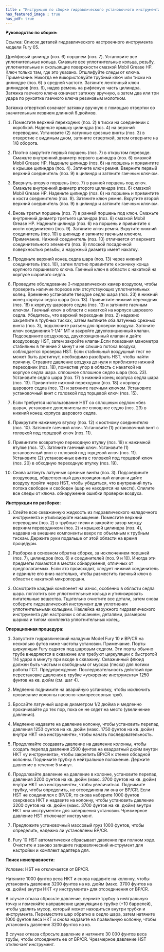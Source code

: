 ```yaml
---
title : "Инструкция по сборке гидравлического установочного инструмента Model Fury 05"
has_featured_image : true
has_pdf: true
---
```


**Руководство по сборке:**

Ссылка: Список деталей гидравлического настроечного инструмента модели Fury 05.

Дрейфовый цилиндр (поз. 6) поршнем (поз. 7). Установите все уплотнительные кольца. Смажьте все уплотнительные кольца, резьбу, уплотнительные и скользящие поверхности смазкой Mobil Grease HP. Ключ только там, где это указано. Отшлифуйте следы от ключа. Примечание: Никогда не використовуйте трубный ключ или тиски на цилиндре (поз. 6) в средней частоте. Затяните ленточный ключ цилиндров (поз. 6), надев ремень на рифленую часть цилиндра. Затяжка гаечного ключа означает затяжку вручную, а затем два или три удара по рукоятке гаечного ключа резиновым молотком.

Затяжка отверткой означает затяжку вручную с помощью отвертки со значительным лезвием длинной 6 дюймов.

1. Поместите верхний переходник (поз. 2) в тиски на соединении с коробкой. Наденьте крышку цилиндра (поз. 4) на верхний переводник. Установите (2) латунные срезные винты (поз. 3) в отверстие с видимым дном, затяните отверткой, затем отверните на 1/8 оборота.

2. Плотно закрутите первый поршень (поз. 7) в открытом переводе. Смажьте внутренний диаметр первого цилиндра (поз. 6) смазкой Mobil Grease HP. Наденьте цилиндр (поз. 6) на поршень и привинтите к крышке цилиндра (поз. 4). Затяните ключ ремня. Вверните первый верхний соединитель (поз. 9) в цилиндр и затяните гаечным ключом.

3. Ввернуть вторую поршень (поз. 7) в ранней поршень под ключ. Смажьте внутренний диаметр второго цилиндра (поз. 6) смазкой Mobil Grease HP. Наденьте цилиндр (поз. 6) на поршень и привинтите к кости соединителю (поз. 9). Затяните ключ ремня. Вкрутите второй верхний соединитель (поз. 9) в цилиндр и затяните гаечным ключом.

4. Вновь третья поршень (поз. 7) в ранней поршень под ключ. Смажьте внутренний диаметр третьего цилиндра (поз. 6) смазкой Mobil Grease HP. Наденьте цилиндр (поз. 6) на поршень и привинтите к кости соединителю (поз. 9). Затяните ключ ремня. Вкрутите нижний соединитель (поз. 10) в цилиндр и затяните гаечным ключом. Примечание. Нижний соединитель (поз. 10) отличается от верхнего соединительного элемента (поз. 9) плоской посадочной поверхностью резьбы, а наружный диаметр имеет накатку.

5. Проденьте верхний конец седла шара (поз. 13) через нижний соединитель (поз. 10), затем плотно привинтите к кончику конца крупного поршневого ключа. Гаечный ключ в области с накаткой на корпусе шарового седла.

6. Проведите обследование 3-гидравлических камер воздухом, чтобы проверить наличие порезов или отсутствующих уплотнительных колец. Временно установите твердое седло шара (поз. 23) в нижний конец корпуса седла шара (поз. 13). Привинтите нижний переходник (поз. 18) к корпусу шарового седла (поз. 13) и затяните гаечным ключом. Гаечный ключ в области с накаткой на корпусе шарового седла. Убедитесь, что верхний переходник (поз. 2) надежно закрепите в трубных тисках, затем вытяните оба латунных срезных винта (поз. 3), подключите разъем для проверки воздуха. Затяните ключ соединения 1-1/4” MT и закройте двухпозиционный клапан. Подсоедините воздуховод, двухпозиционный клапан и дайте воздуховоду HST, затем закройте клапан.Если показания манометра стабильны в течение 2 минут и не слышно потока воздуха, соблюдается проверка HST. Если стабильный воздушный тест не может быть достигнут, необходимо разобрать HST, чтобы найти причину. Стравите давление воздуха до нуля и приблизите нижний переходник (поз. 18), поместив упор в область с накаткой на корпусе седла шара. сплошное сплошное седло шара (поз. 23). Установите седло шара (поз. 17) в нижний конец корпуса седла шара (поз. 13). Привинтите нижний переходник (поз. 18) к корпусу шарового седла (поз. 13) и затяните гаечным ключом. Установите установочный винт с головкой под торцевой ключ (поз. 15).

7. Если требуется использование HST со сплошным седлом «без шара», установите дополнительное сплошное седло (поз. 23) в нижний конец корпуса шарового седла.

8. Прикрутите нажимную втулку (поз. 12) к костному соединителю (поз. 10). Затяните гаечный ключ. Установите (1) установочный винт с головкой под торцевой ключ (поз. 11).

9. Привинтите возвратную переходную втулку (поз. 19) к нажимной втулке (поз. 12). Затяните гаечный ключ. Установите (1) установочный винт с головкой под торцевой ключ (поз. 11). Установите (2) установочных винта с головкой под торцевой ключ (поз. 20) в обходную переходную втулку (поз. 19).

10. Снова затянуть латунные срезные винты (поз. 3). Подсоедините воздуховод, общественный двухпозиционный клапан и дайте воздуху пройти через HST, чтобы убедиться, что внутренний путь потока свободен и свободен (шар не находится на месте). Спилите все следы от ключа. обнаружение ошибки проверки воздуха.

**Инструкции по разборке:**

1. Слейте всю скважинную жидкость из гидравлического наладочного инструмента и утилизируйте насыщение. Поместите верхний переводник (поз. 2) в трубные тиски и закройте зазор между верхним переводником (поз. 2) и крышкой цилиндра (поз. 4), надавив на внешние компоненты вверх по объемным к трубным тискам. Держите руки подальше от этой области на время процедуры.

2. Разборка в основном обратна сборке, за исключением поршней (поз. 7), цилиндров (поз. 6) и соединителей (поз. 9 и 10). Иногда эти предметы ломаются в местах обнаружения, отличных от предполагаемых. Если это происходит, следует нижний соединитель и сдвиньте его вниз настолько, чтобы разместить гаечный ключ в области с накаткой микропоршня.

3. Осмотрите каждый компонент на износ, особенно в области седла шара. поглотить все уплотнительные кольца и утилизировать питательные вещества. Тщательно очистите все детали, затем снова соберите гидравлический инструмент для уплотнения уплотнительными кольцами. Наклейка наружного гидравлического инструмента для настройки с описанием, деталями, размером шарика и типом комплекта уплотнительных колец.

**Операционная процедура:**

1. Запустите гидравлический наладчик Model Fury 10 и BP/CR на несколько футов ниже частоты установки. Примечание. Порты циркуляции Fury садятся под шаровым седлом. Эти порты обычно трубе внедряются в скважине или требуют циркуляции с быстротой 1/4 удара в минуту при входе в скважину. Скважинный флюид должен быть чистым и свободным от мусора (песка) для логики работы ГСТ. Предупреждение. Последовательность действий при перестановке давления в трубке «ускорение инструмента» 1250 фунтов на кв. дюйм (см. шаг 4).

2. Медленно поднимите на аварийную установку, чтобы исключить провисание колонны насосно-компрессорных труб.

3. Бросайте латунный шарик диаметром 1/2 дюйма и медленно прокачивайте до тех пор, пока он не сядет на место (увеличение давления).

4. Медленно надавите на давление колонну, чтобы установить перепад давления 1250 фунтов на кв. дюйм (макс. 1750 фунтов на кв. дюйм) внутри НКТ «на инструменте», чтобы начать последовательность.

5. Продолжайте создавать давление на давление колонны, чтобы создать перепад давления 2500 фунтов на квадратный дюйм внутри НКТ «у инструмента», чтобы закрепить BP/CR к стенке обсадной колонны. Поднимите трубку в нейтральное положение. Держите давление в течение 5 минут.

6. Продолжайте давление на давление в колонне, установите перепад давления 3200 фунтов на кв. дюйм (макс. 3700 фунтов на кв. дюйм) внутри НКТ «на инструменте», чтобы увеличиться. Поднимите трубку, чтобы определить, не отсоединена ли она от BP/CR. Если HST не соединился с BP/CR, то снова наберите 1000 фунтов сверхвеса НКТ и надавите на колонну, чтобы установить давление 3200 фунтов на кв. дюйм (макс. 3700 фунтов на кв. дюйм) внутри НКТ «на инструменте» для завершения установки. Чрезмерное давление HST отключает инструмент.

7. Предложите установочный массовый груз 1000 фунтов, чтобы определить, надежно ли установлены BP/CR.

8. Fury 10 HST автоматически сбрасывает давление при полном ходе. Очистите и заново запишите гидравлический инструмент для настройки и комплект адаптера для.

**Поиск неисправности:**

Условие: HST не отключается от BP/CR.

Натяните 1000 фунтов веса НКТ и снова надавите на колонну, чтобы установить давление 3200 фунтов на кв. дюйм (макс. 3700 фунтов на кв. дюйм) внутри НКТ «у инструмента» для отсоединения от BP/CR.

В случае отказа сбросьте давление, верните трубку в нейтральную точку и поменяйте направление циркуляции в трубке (+10 баррелей), чтобы удалить мусор, который может находиться внутри трубки и инструмента. Переместите шар обратно в седло шара, затем натяните 1000 фунтов веса НКТ и снова надавите на правильную колонну, чтобы установить давление 3200 фунтов на кв.

В случае отказа сбросьте давление и натяните 30 000 фунтов веса трубы, чтобы отсоединить ее от BP/CR. Чрезмерное давление HST отключает инструмент.